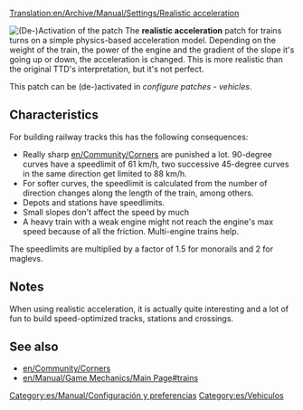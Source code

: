[[Translation:en/Archive/Manual/Settings/Realistic acceleration]]
{{es/Traducción|en/Archive/Manual/Settings/Realistic acceleration|0}}


[[File:en/Archive/Manual/Settings/Realistic acceleration config.png|frame|right|(De-)Activation of the patch]]
The '''realistic acceleration''' patch for trains turns on a simple physics-based acceleration model. Depending on the weight of the train, the power of the engine and the gradient of the slope it's going up or down, the acceleration is changed. This is more realistic than the original TTD's interpretation, but it's not perfect.

This patch can be (de-)activated in ''configure patches - vehicles''.

==Characteristics==
For building railway tracks this has the following consequences:
* Really sharp [[en/Community/Corners]] are punished a lot. 90-degree curves have a speedlimit of 61 km/h, two successive 45-degree curves in the same direction get limited to 88 km/h.
* For softer curves, the speedlimit is calculated from the number of direction changes along the length of the train, among others.
* Depots and stations have speedlimits.
* Small slopes don't affect the speed by much
* A heavy train with a weak engine might not reach the engine's max speed because of all the friction. Multi-engine trains help.

The speedlimits are multiplied by a factor of 1.5 for monorails and 2 for maglevs.

==Notes==
When using realistic acceleration, it is actually quite interesting and a lot of fun to build speed-optimized tracks, stations and crossings.

==See also==
* [[en/Community/Corners]]
* [[en/Manual/Game Mechanics/Main Page#trains]]

[[Category:es/Manual/Configuración y preferencias]]
[[Category:es/Vehiculos]]